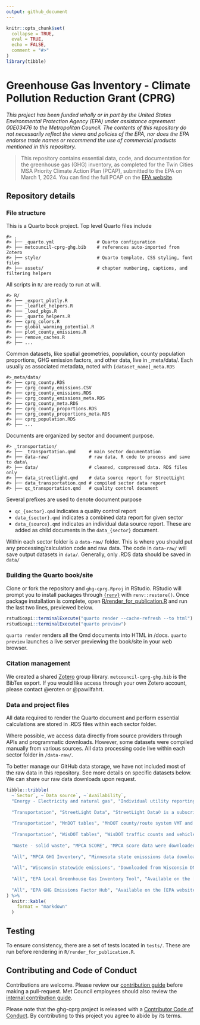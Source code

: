 ```yaml
---
output: github_document
---
```


<!-- README.md is generated from README.Rmd. Please edit that file -->

```r
knitr::opts_chunk$set(
  collapse = TRUE,
  eval = TRUE,
  echo = FALSE,
  comment = "#>"
)
library(tibble)
```

# Greenhouse Gas Inventory - Climate Pollution Reduction Grant (CPRG)

*This project has been funded wholly or in part by the United States Environmental Protection Agency (EPA) under assistance agreement 00E03476 to the Metropolitan Council. The contents of this repository do not necessarily reflect the views and policies of the EPA, nor does the EPA endorse trade names or recommend the use of commercial products mentioned in this repository.*

> This repository contains essential data, code, and documentation for the greenhouse gas (GHG) inventory, as completed for the Twin Cities MSA Priority Climate Action Plan (PCAP), submitted to the EPA on March 1, 2024. You can find the full PCAP on the [EPA website](https://www.epa.gov/system/files/documents/2024-03/metropolitan-council-twin-cities-msa-priority-climate-action-plan.pdf). 


## Repository details

### File structure

This is a Quarto book project. Top level Quarto files include

```
#> .
#> ├── _quarto.yml                # Quarto configuration
#> ├── metcouncil-cprg-ghg.bib    # references auto-imported from Zotero
#> ├── style/                     # Quarto template, CSS styling, font files
#> ├── assets/                    # chapter numbering, captions, and filtering helpers
```

All scripts in `R/` are ready to run at will. 
```
#> R/
#> ├── _export_plotly.R
#> ├── _leaflet_helpers.R
#> ├── _load_pkgs.R
#> ├── _quarto_helpers.R
#> ├── cprg_colors.R
#> ├── global_warming_potential.R
#> ├── plot_county_emissions.R
#> ├── remove_caches.R
#> ├── ...
```

Common datasets, like spatial geometries, population, county population proportions, GHG emission factors, and other data, live in _meta/data/. Each usually as associated metadata, noted with `[dataset_name]_meta.RDS`

```
#>_meta/data/
#> ├── cprg_county.RDS
#> ├── cprg_county_emissions.CSV
#> ├── cprg_county_emissions.RDS
#> ├── cprg_county_emissions_meta.RDS
#> ├── cprg_county_meta.RDS
#> ├── cprg_county_proportions.RDS
#> ├── cprg_county_proportions_meta.RDS
#> ├── cprg_population.RDS
#> ├── ...
```

Documents are organized by sector and document purpose. 

```
#> _transportation/
#> ├── _transportation.qmd     # main sector documentation
#> ├── data-raw/               # raw data, R code to process and save to data\
#> ├── data/                   # cleaned, compressed data. RDS files only
#> ├── data_streetlight.qmd    # data source report for StreetLight
#> ├── data_transportation.qmd # compiled sector data report
#> ├── qc_transportation.qmd   # quality control document
```

Several prefixes are used to denote document purpose

- `qc_{sector}.qmd` indicates a quality control report
<!-- - `pa_{sector}.qmd` indicates priority actions for a given sector. -->
- `data_{sector}.qmd` indicates a combined data report for given sector
- `data_{source}.qmd` indicates an individual data source report. These are added as child documents in the `data_{sector}` document.

Within each sector folder is a `data-raw/` folder. This is where you should put any processing/calculation code and raw data. The code in `data-raw/` will save output datasets in `data/`. Generally, only .RDS data should be saved in `data/`


### Building the Quarto book/site

Clone or fork the repository and `ghg-cprg.Rproj` in RStudio. RStudio will prompt you to install packages through [`{renv}`](https://rstudio.github.io/renv/index.html) with `renv::restore()`. Once package installation is complete, open [R/render_for_publication.R](R/render_for_publication.R) and run the last two lines, previewed below.

```r
rstudioapi::terminalExecute("quarto render --cache-refresh --to html")
rstudioapi::terminalExecute("quarto preview")
```

`quarto render` renders all the Qmd documents into HTML in /docs.
`quarto preview` launches a live server previewing the book/site in your web browser. 

### Citation management

We created a shared [Zotero](https://www.zotero.org/) group library. `metcouncil-cprg-ghg.bib` is the BibTex export. If you would like access through your own Zotero account, please contact @eroten or @pawilfahrt. 

### Data and project files

All data required to render the Quarto document and perform essential calculations are stored in .RDS files within each sector folder. 

Where possible, we access data directly from source providers through APIs and programmatic downloads. However, some datasets were compiled manually from various sources. All data processing code live within each sector folder in `/data-raw/`.

To better manage our GitHub data storage, we have not included most of the raw data in this repository. See more details on specific datasets below. We can share our raw data downloads upon request. 

```r
tibble::tribble(
  ~`Sector`, ~`Data source`, ~`Availability`,
  "Energy - Electricity and natural gas", "Individual utility reporting documents", "Many of these documents are large PDFs downloaded directly from utility websites.",
  
  "Transportation", "StreetLight Data", "StreetLight Data© is a subscription based service. If you have access to the Minnesota DOT Regional Subscription, you can find the exact analyses we used on [StreetLight Insight](https://insight.streetlightdata.com/). Otherwise, the processed data are available in `_transportation/data-raw/analysis_runs/`",
  
  "Transportation", "MnDOT tables", "MnDOT county/route system VMT and volume trends with vehicle type distribution reports are available on the [MnDOT website](https://www.dot.state.mn.us/traffic/data/data-products.html) ",
  
  "Transportation", "WisDOT tables", "WisDOT traffic counts and vehicle type distributions are available on the [WisDOT website](https://data-wisdot.opendata.arcgis.com/) ",
  
  "Waste - solid waste", "MPCA SCORE", "MPCA score data were downloaded from their interactive [Tableau](https://public.tableau.com/app/profile/mpca.data.services/viz/SCOREOverview/SCOREOverview)",
  
  "All", "MPCA GHG Inventory", "Minnesota state emisssions data downloaded from their interactive [Tableau](https://public.tableau.com/app/profile/mpca.data.services/viz/GHGemissioninventory/GHGsummarystory)",
  
  "All", "Wisconsin statewide emissions", "Downloaded from Wisconsin DNR [website](https://widnr.widen.net/view/pdf/o9xmpot5x7/AM610.pdf?t.download=true)",
  
  "All", "EPA Local Greenhouse Gas Inventory Tool", "Available on the [EPA website](https://www.epa.gov/statelocalenergy/local-greenhouse-gas-inventory-tool).",
  
  "All", "EPA GHG Emissions Factor Hub", "Available on the [EPA website](https://www.epa.gov/climateleadership/ghg-emission-factors-hub)"
) %>% 
  knitr::kable(
    format = "markdown"
  )
```




## Testing

To ensure consistency, there are a set of tests located in `tests/`. These are run before rendering in `R/render_for_publication.R`. 


## Contributing and Code of Conduct

Contributions are welcome. Please review our [contribution guide](CONTRIBUTING.md) before making a pull-request. Met Council employees should also review the [internal contribution guide](CONTRIBUTING_INTERNAL.md). 

Please note that the ghg-cprg project is released with a [Contributor Code of Conduct](CODE_OF_CONDUCT.md). By contributing to this project you agree to abide by its terms.
